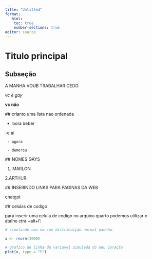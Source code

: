 ```yaml
---
title: "Untitled"
format:
   html:
    toc: true
    number-sections: true
editor: source
---
```


# Titulo principal
## Subseção
A MANHA VOUB TRABALHAR CEDO

 *vc é gay * 
 
 **vc não**
 
 ## crianto uma lista nao ordenada
 
  - bora beber 
 
  -e ai 
 
     - agora
     
     - demorou
 
 ## NOMES GAYS
 
 1. MARLON
 
 2.ARTHUR
 
 ## INSERINDO LINKS PARA PAGINAS DA WEB
 
 [chatgpt](https://chatgpt.com/){target="_blank"}
 
 ## celulas de codigo
 
 para inserir uma celula de codigo no arquivo quarto podemos utilizar o atalho ctra +alt+i':
```r
# simulando uma va com distribuição normal padrão.

x <- rnorm(1000)

# grafico de linha da variavel simulada do meu coração
plot(x, type = "l")
```
 
 
 
 